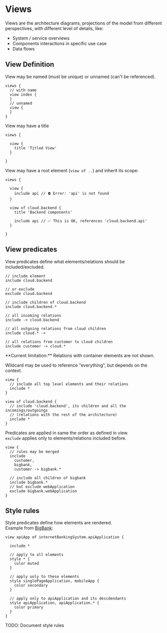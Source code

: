 
# Views

Views are the architecture diagrams, projections of the model from different perspectives, with different level of details, like:

- System / service overviews
- Components interactions in specific use case
- Data flows

## View Definition

View may be named (must be unique) or unnamed (can't be referenced).

```likec4 filename="views.c4"
views {
  // with name
  view index {  
  }
  // unnamed
  view {
  }
}
```

View may have a title 

```likec4 filename="views.c4"
views {

  view {
    title 'Titled View'
  }

}
```

View may have a root element (`view of ..`) and inherit its scope:

```likec4 filename="views.c4"
views {

  view {
    include api // ⛔️ Error: 'api' is not found
  }

  view of cloud.backend {
    title 'Backend components'

    include api // ✅ This is OK, references 'cloud.backend.api'
  }

}
```

## View predicates

View predicates define what elements/relations should be included/excluded.

```likec4 
// include element
include cloud.backend

// or exclude
exclude cloud.backend

// include children of cloud.backend
include cloud.backend.*

// all incoming relations
include -> cloud.backend

// all outgoing relations from cloud children
include cloud.* ->

// all relations from customer to cloud children
include customer -> cloud.*
```

<Callout type="info" emoji="ℹ️">
  **Current limitation:**  
  Relations with container elements are not shown.
</Callout>

Wildcard may be used to reference "everything", but depends on the context.

```likec4 
view {
  // include all top level elements and their relations
  include *
}

view of cloud.backend {
  // include 'cloud.backend', its children and all the incomings/outgoings
  // (relations with the rest of the architecture)
  include *
}
```

Predicates are applied in same the order as defined in view.  
`exclude` applies only to elements/relations included before.


```likec4 
view {
  // rules may be merged
  include
    customer,
    bigbank,
    customer -> bigbank.*

  // include all children of bigbank
  include bigbank.*  
  // but exclude webApplication
  exclude bigbank.webApplication
}
```


## Style rules

Style predicates define how elements are rendered.  
Example from [BigBank](/examples/bigbank/components/):

```likec4 
view apiApp of internetBankingSystem.apiApplication {

  include *

  // apply to all elements
  style * {
    color muted
  }

  // apply only to these elements
  style singlePageApplication, mobileApp {
    color secondary
  }

  // apply only to apiApplication and its descdendants
  style apiApplication, apiApplication.* {
    color primary
  }
}
```  

<Callout>
  TODO: Document style rules
</Callout>
